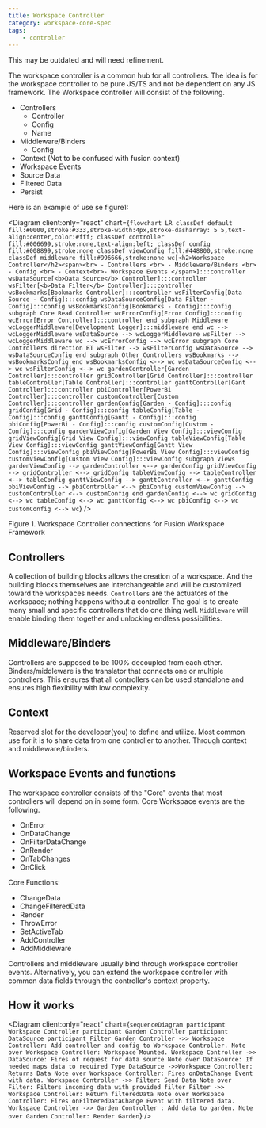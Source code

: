 ---
title: Workspace Controller
category: workspace-core-spec
tags:
    - controller
---


This may be outdated and will need refinement.

The workspace controller is a common hub for all controllers. The idea is for the workspace controller to be pure JS/TS and not be dependent on any JS framework. The Workspace controller will consist of the following.

-   Controllers
    -   Controller
    -   Config
    -   Name
-   Middleware/Binders
    -   Config
-   Context (Not to be confused with fusion context)
-   Workspace Events
-   Source Data
-   Filtered Data
-   Persist

Here is an example of use se figure1:

<Diagram
	client:only="react"
	chart={`flowchart LR
    classDef default fill:#0000,stroke:#333,stroke-width:4px,stroke-dasharray: 5 5,text-align:center,color:#fff;
    classDef controller fill:#006699,stroke:none,text-align:left;
    classDef config fill:#008899,stroke:none
    classDef viewConfig fill:#448800,stroke:none
    classDef middleware fill:#996666,stroke:none
    wc[<h2>Workspace Controller</h2><span><br> - Controllers <br> - Middleware/Binders <br> - Config <br> - Context<br>- Workspace Events </span>]:::controller
    wsDataSource[<b>Data Source</b> Controller]:::controller
    wsFilter[<b>Data Filter</b> Controller]:::controller
    wsBookmarks[Bookmarks Controller]:::controller
    wsFilterConfig[Data Source - Config]:::config
    wsDataSourceConfig[Data Filter - Config]:::config
    wsBookmarksConfig[Bookmarks - Config]:::config
    subgraph Core Read Controller
        wcErrorConfig[Error Config]:::config
        wcError[Error Controller]:::controller
    end
    subgraph Middleware
        wcLoggerMiddleware[Development Logger]:::middleware
    end
    wc --> wcLoggerMiddleware
    wsDataSource --> wcLoggerMiddleware
    wsFilter --> wcLoggerMiddleware
    wc --> wcErrorConfig --> wcError
    subgraph Core Controllers
        direction BT
        wsFilter --> wsFilterConfig
        wsDataSource --> wsDataSourceConfig
    end
    subgraph Other Controllers
        wsBookmarks --> wsBookmarksConfig
    end
    wsBookmarksConfig <--> wc
    wsDataSourceConfig <--> wc
    wsFilterConfig <--> wc
    gardenController[Garden Controller]:::controller
    gridController[Grid Controller]:::controller
    tableController[Table Controller]:::controller
    ganttController[Gant Controller]:::controller
    pbiController[PowerBi Controller]:::controller
    customController[Custom Controller]:::controller
    gardenConfig[Garden - Config]:::config
    gridConfig[Grid - Config]:::config
    tableConfig[Table - Config]:::config
    ganttConfig[Gantt - Config]:::config
    pbiConfig[PowerBi - Config]:::config
    customConfig[Custom - Config]:::config
    gardenViewConfig[Garden View Config]:::viewConfig
    gridViewConfig[Grid View Config]:::viewConfig
    tableViewConfig[Table View Config]:::viewConfig
    ganttViewConfig[Gantt View Config]:::viewConfig
    pbiViewConfig[PowerBi View Config]:::viewConfig
    customViewConfig[Custom View Config]:::viewConfig
    subgraph Views
        gardenViewConfig --> gardenController <--> gardenConfig
        gridViewConfig --> gridController <--> gridConfig
        tableViewConfig --> tableController <--> tableConfig
        ganttViewConfig --> ganttController <--> ganttConfig
        pbiViewConfig --> pbiController <--> pbiConfig
        customViewConfig --> customController <--> customConfig
    end
    gardenConfig <--> wc
    gridConfig <--> wc
    tableConfig <--> wc
    ganttConfig <--> wc
    pbiConfig <--> wc
    customConfig <--> wc`}
/>

Figure 1. Workspace Controller connections for Fusion Workspace Framework

## Controllers

A collection of building blocks allows the creation of a workspace. And the building blocks themselves are interchangeable and will be customized toward the workspaces needs. `Controllers` are the actuators of the workspace; nothing happens without a controller. The goal is to create many small and specific controllers that do one thing well. `Middleware` will enable binding them together and unlocking endless possibilities.

## Middleware/Binders

Controllers are supposed to be 100% decoupled from each other. Binders/middleware is the translator that connects one or multiple controllers. This ensures that all controllers can be used standalone and ensures high flexibility with low complexity.

## Context

Reserved slot for the developer(you) to define and utilize. Most common use for it is to share data from one controller to another. Through context and middleware/binders.

## Workspace Events and functions

The workspace controller consists of the "Core" events that most controllers will depend on in some form. Core Workspace events are the following.

-   OnError
-   OnDataChange
-   OnFilterDataChange
-   OnRender
-   OnTabChanges
-   OnClick

Core Functions:

-   ChangeData
-   ChangeFilteredData
-   Render
-   ThrowError
-   SetActiveTab
-   AddController
-   AddMiddleware

Controllers and middleware usually bind through workspace controller events. Alternatively, you can extend the workspace controller with common data fields through the controller's context property.

## How it works

<Diagram
	client:only="react"
	chart={`sequenceDiagram
    participant Workspace Controller
    participant Garden Controller
    participant DataSource
    participant Filter
    Garden Controller ->> Workspace Controller: Add controller and config to Workspace Controller.
    Note over Workspace Controller: Workspace Mounted.
    Workspace Controller ->> DataSource: Fires of request for data source
    Note over DataSource: If needed maps data to required Type
    DataSource ->>Workspace Controller: Returns Data
    Note over Workspace Controller: Fires onDataChange Event with data.
    Workspace Controller ->> Filter: Send Data
    Note over Filter: Filters incoming data with provided filter
    Filter ->> Workspace Controller: Return filteredData
    Note over Workspace Controller: Fires onFilteredDataChange Event with filtered data.
    Workspace Controller ->> Garden Controller : Add data to garden.
    Note over Garden Controller: Render Garden`}
/>
